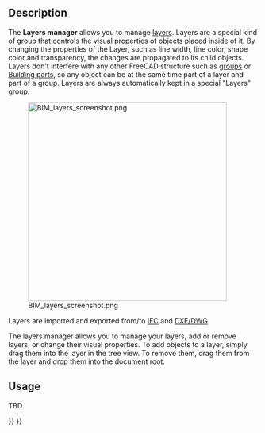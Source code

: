 <languages/>

{{Docnav
|[[Draft_Layer|Layer]]
|[[Draft_AddNamedGroup|AddNamedGroup]]
|[[Draft_Workbench|Draft]]
|IconL=Draft_Layer.svg
|IconR=Draft_AddNamedGroup.svg
|IconC=Workbench_Draft.svg
}}

{{GuiCommand
|Name=Draft LayerManager
|MenuLocation=Utilities → Manage layers...
|Workbenches=[[Draft_Workbench|Draft]]
|Version=0.21
|SeeAlso=[[BIM_Workbench|BIM Workbench]], [[Draft_Layer|Draft Layer]]
}}

==Description==

The '''Layers manager''' allows you to manage [[Draft_Layer|layers]]. Layers are a special kind of group that controls the visual properties of objects placed inside of it. By changing the properties of the Layer, such as line width, line color, shape color and transparency, the changes are propagated to its child objects. Layers don't interfere with any other FreeCAD structure such as [[Std_Group|groups]] or [[Arch_BuildingPart|Building parts]], so any object can be at the same time part of a layer and part of a group. Layers are always automatically kept in a special "Layers" group.

[[Image:BIM_layers_screenshot.png|400px]]

Layers are imported and exported from/to [[Arch_IFC|IFC]] and [[Draft_DXF|DXF/DWG]].

The layers manager allows you to manage your layers, add or remove layers, or change their visual properties. To add objects to a layer, simply drag them into the layer in the tree view. To remove them, drag them from the layer and drop them into the document root.

==Usage==

TBD


{{Docnav
|[[Draft_Layer|Layer]]
|[[Draft_AddNamedGroup|AddNamedGroup]]
|[[Draft_Workbench|Draft]]
|IconL=Draft_Layer.svg
|IconR=Draft_AddNamedGroup.svg
|IconC=Workbench_Draft.svg
}}

{{Draft Tools navi{{#translation:}}}}
{{Userdocnavi{{#translation:}}}}